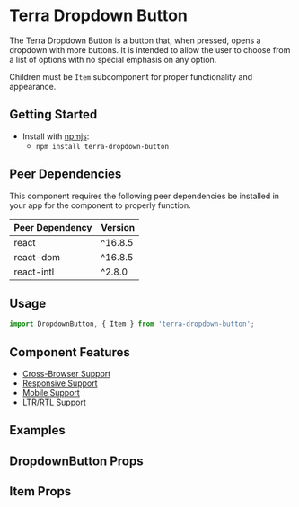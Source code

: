 



<Badge />

# Terra Dropdown Button

The Terra Dropdown Button is a button that, when pressed, opens a dropdown with more buttons.
It is intended to allow the user to choose from a list of options with no special emphasis on any option.

Children must be `Item` subcomponent for proper functionality and appearance.

## Getting Started

- Install with [npmjs](https://www.npmjs.com):
  - `npm install terra-dropdown-button`

<!-- AUTO-GENERATED-CONTENT:START Peer Dependencies -->
## Peer Dependencies

This component requires the following peer dependencies be installed in your app for the component to properly function.

| Peer Dependency | Version |
|-|-|
| react | ^16.8.5 |
| react-dom | ^16.8.5 |
| react-intl | ^2.8.0 |

<!-- AUTO-GENERATED-CONTENT:END -->

## Usage

```jsx
import DropdownButton, { Item } from 'terra-dropdown-button';
```

## Component Features

 * [Cross-Browser Support](https://engineering.cerner.com/terra-ui/about/terra-ui/component-standards#cross-browser-support)
 * [Responsive Support](https://engineering.cerner.com/terra-ui/about/terra-ui/component-standards#responsive-support)
 * [Mobile Support](https://engineering.cerner.com/terra-ui/about/terra-ui/component-standards#mobile-support)
 * [LTR/RTL Support](https://engineering.cerner.com/terra-ui/about/terra-ui/component-standards#ltr--rtl)

## Examples
<DefaultDropdownButton />
<EmphasisDropdownButton />
<GhostDropdownButton />
<DisabledDropdownButton />
<BlockDropdownButton />

## DropdownButton Props
<DropdownButtonPropsTable />

## Item Props
<ItemPropsTable />
